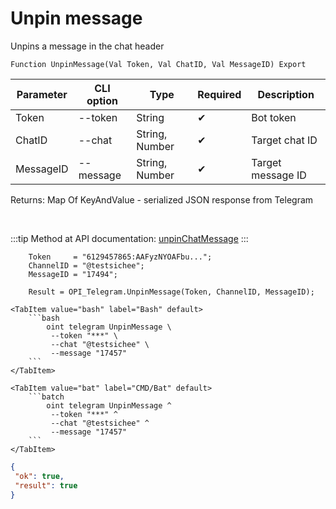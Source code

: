 ﻿---
sidebar_position: 5
description: Unpin message and other functions to work with Telegram in the Open Integration Package, a free open-source integration library for 1C:Enterprise 8, OneScript and CLI
keywords: [1C, 1С, 1С:Enterprise, 1С:Enterprise 8.3, API, Integration, Services, Exchange, OneScript, CLI, Telegram]
---


# Unpin message
 Unpins a message in the chat header



`Function UnpinMessage(Val Token, Val ChatID, Val MessageID) Export`

  | Parameter | CLI option | Type | Required | Description |
  |-|-|-|-|-|
  | Token | --token | String | &#x2714; | Bot token |
  | ChatID | --chat | String, Number | &#x2714; | Target chat ID |
  | MessageID | --message | String, Number | &#x2714; | Target message ID |

  
  Returns:  Map Of KeyAndValue - serialized JSON response from Telegram

<br/>

:::tip
Method at API documentation: [unpinChatMessage](https://core.telegram.org/bots/api#unpinchatmessage)
:::
<br/>



```bsl title="1C:Enterprise/OneScript code example"
    Token     = "6129457865:AAFyzNYOAFbu...";
    ChannelID = "@testsichee";
    MessageID = "17494";

    Result = OPI_Telegram.UnpinMessage(Token, ChannelID, MessageID);
```
 

 <Tabs>
  
    <TabItem value="bash" label="Bash" default>
        ```bash
            oint telegram UnpinMessage \
             --token "***" \
             --chat "@testsichee" \
             --message "17457"
        ```
    </TabItem>
  
    <TabItem value="bat" label="CMD/Bat" default>
        ```batch
            oint telegram UnpinMessage ^
             --token "***" ^
             --chat "@testsichee" ^
             --message "17457"
        ```
    </TabItem>
</Tabs>


```json title="Result"
{
 "ok": true,
 "result": true
}
```
